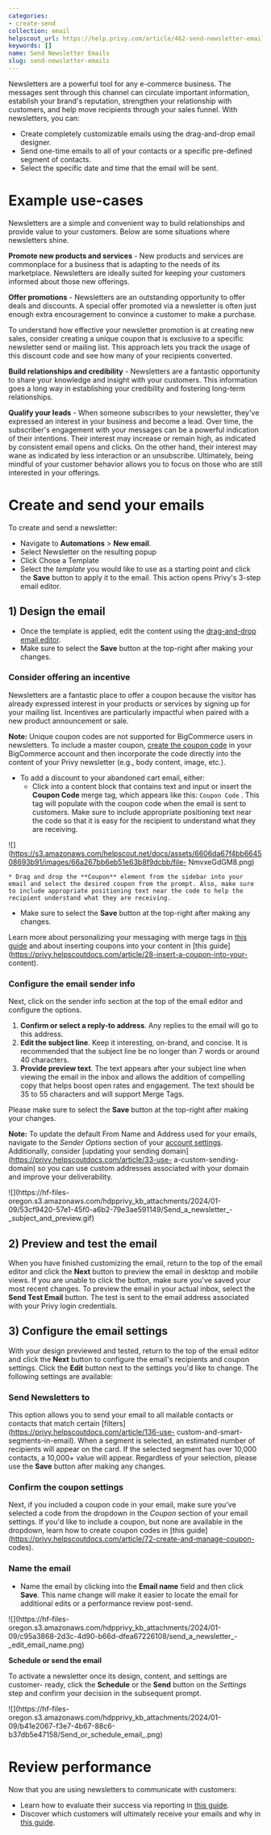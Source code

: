 ```yaml
---
categories:
- create-send
collection: email
helpscout_url: https://help.privy.com/article/462-send-newsletter-emails
keywords: []
name: Send Newsletter Emails
slug: send-newsletter-emails
---
```

Newsletters are a powerful tool for any e-commerce business. The messages sent
through this channel can circulate important information, establish your
brand's reputation, strengthen your relationship with customers, and help move
recipients through your sales funnel. With newsletters, you can:

  * Create completely customizable emails using the drag-and-drop email designer. 
  * Send one-time emails to all of your contacts or a specific pre-defined segment of contacts. 
  * Select the specific date and time that the email will be sent. 

# Example use-cases

Newsletters are a simple and convenient way to build relationships and provide
value to your customers. Below are some situations where newsletters shine.

**Promote new products and services** \- New products and services are
commonplace for a business that is adapting to the needs of its marketplace.
Newsletters are ideally suited for keeping your customers informed about those
new offerings.

**Offer promotions** \- Newsletters are an outstanding opportunity to offer
deals and discounts. A special offer promoted via a newsletter is often just
enough extra encouragement to convince a customer to make a purchase.

To understand how effective your newsletter promotion is at creating new
sales, consider creating a unique coupon that is exclusive to a specific
newsletter send or mailing list. This approach lets you track the usage of
this discount code and see how many of your recipients converted.

**Build relationships and credibility** \- Newsletters are a fantastic
opportunity to share your knowledge and insight with your customers. This
information goes a long way in establishing your credibility and fostering
long-term relationships.

**Qualify your leads** \- When someone subscribes to your newsletter, they've
expressed an interest in your business and become a lead. Over time, the
subscriber's engagement with your messages can be a powerful indication of
their intentions. Their interest may increase or remain high, as indicated by
consistent email opens and clicks. On the other hand, their interest may wane
as indicated by less interaction or an unsubscribe. Ultimately, being mindful
of your customer behavior allows you to focus on those who are still
interested in your offerings.

# Create and send your emails

To create and send a newsletter:

  * Navigate to **Automations** > **New email**.
  * Select Newsletter on the resulting popup 
  * Click Chose a Template 
  * Select the _template_ you would like to use as a starting point and click the **Save** button to apply it to the email. This action opens Privy's 3-step email editor. 

## 1) Design the email

  * Once the template is applied, edit the content using the [drag-and-drop email editor](https://privy.helpscoutdocs.com/article/225-use-the-drag-and-drop-email-editor). 
  * Make sure to select the **Save** button at the top-right after making your changes.

### **Consider offering an incentive**

Newsletters are a fantastic place to offer a coupon because the visitor has
already expressed interest in your products or services by signing up for your
mailing list. Incentives are particularly impactful when paired with a new
product announcement or sale.

**Note:** Unique coupon codes are not supported for BigCommerce users in
newsletters. To include a master coupon, [create the coupon
code](https://support.bigcommerce.com/s/article/Using-Coupon-Codes) in your
BigCommerce account and then incorporate the code directly into the content of
your Privy newsletter (e.g., body content, image, etc.).

  * To add a discount to your abandoned cart email, either:
    * Click into a content block that contains text and input or insert the **Coupon Code** merge tag, which appears like this: `Coupon Code` . This tag will populate with the coupon code when the email is sent to customers. Make sure to include appropriate positioning text near the code so that it is easy for the recipient to understand what they are receiving. 

![](https://s3.amazonaws.com/helpscout.net/docs/assets/6606da67f4bb664508693b91/images/66a267bb6eb51e63b8f9dcbb/file-
NmvxeGdGM8.png)

    * Drag and drop the **Coupon** element from the sidebar into your email and select the desired coupon from the prompt. Also, make sure to include appropriate positioning text near the code to help the recipient understand what they are receiving. 
  * Make sure to select the **Save** button at the top-right after making any changes. 

Learn more about personalizing your messaging with merge tags in [this
guide](https://privy.helpscoutdocs.com/article/69-personalize-your-emails) and
about inserting coupons into your content in [this
guide](https://privy.helpscoutdocs.com/article/28-insert-a-coupon-into-your-
content).

### **Configure the email sender info**

Next, click on the sender info section at the top of the email editor and
configure the options.

  1. **Confirm or select a reply-to address**. Any replies to the email will go to this address.
  2. **Edit the subject line**. Keep it interesting, on-brand, and concise. It is recommended that the subject line be no longer than 7 words or around 40 characters. 
  3. **Provide preview text**. The text appears after your subject line when viewing the email in the inbox and allows the addition of compelling copy that helps boost open rates and engagement. The text should be 35 to 55 characters and will support Merge Tags.

Please make sure to select the **Save** button at the top-right after making
your changes.

**Note:** To update the default From Name and Address used for your emails,
navigate to the _Sender Options_ section of your [account
settings](https://dashboard.privy.com/settings/email). Additionally, consider
[updating your sending domain](https://privy.helpscoutdocs.com/article/33-use-
a-custom-sending-domain) so you can use custom addresses associated with your
domain and improve your deliverability.

![](https://hf-files-
oregon.s3.amazonaws.com/hdpprivy_kb_attachments/2024/01-09/53cf9420-57e1-45f0-a6b2-79e3ae591149/Send_a_newsletter_-
_subject_and_preview.gif)

## 2) Preview and test the email

When you have finished customizing the email, return to the top of the email
editor and click the **Next** button to preview the email in desktop and
mobile views. If you are unable to click the button, make sure you've saved
your most recent changes. To preview the email in your actual inbox, select
the **Send Test Email** button. The test is sent to the email address
associated with your Privy login credentials.

## 3) Configure the email settings

With your design previewed and tested, return to the top of the email editor
and click the **Next** button to configure the email's recipients and coupon
settings. Click the **Edit** button next to the settings you'd like to change.
The following settings are available:

### **Send Newsletters to**

This option allows you to send your email to all mailable contacts or contacts
that match certain [filters](https://privy.helpscoutdocs.com/article/136-use-
custom-and-smart-segments-in-email). When a segment is selected, an estimated
number of recipients will appear on the card. If the selected segment has over
10,000 contacts, a 10,000+ value will appear. Regardless of your selection,
please use the **Save** button after making any changes.

### **Confirm the coupon settings**

Next, if you included a coupon code in your email, make sure you've selected a
code from the dropdown in the _Coupon_ section of your email settings. If
you'd like to include a coupon, but none are available in the dropdown, learn
how to create coupon codes in [this
guide](https://privy.helpscoutdocs.com/article/72-create-and-manage-coupon-
codes).

### **Name the email**

  * Name the email by clicking into the **Email name** field and then click **Save**. This name change will make it easier to locate the email for additional edits or a performance review post-send. 

![](https://hf-files-
oregon.s3.amazonaws.com/hdpprivy_kb_attachments/2024/01-09/c95a3868-2d3c-4d90-b66d-dfea67226108/send_a_newsletter_-
_edit_email_name.png)

**Schedule or send the email**

To activate a newsletter once its design, content, and settings are customer-
ready, click the **Schedule** or the **Send** button on the _Settings_ step
and confirm your decision in the subsequent prompt.

![](https://hf-files-
oregon.s3.amazonaws.com/hdpprivy_kb_attachments/2024/01-09/b41e2067-f3e7-4b67-88c6-b37db5e47158/Send_or_schedule_email_.png)

# Review performance

Now that you are using newsletters to communicate with customers:

  * Learn how to evaluate their success via reporting in [this guide](https://privy.helpscoutdocs.com/article/226-analyze-email-performance). 
  * Discover which customers will ultimately receive your emails and why in [this guide](https://privy.helpscoutdocs.com/article/139-understand-deliverability). 

